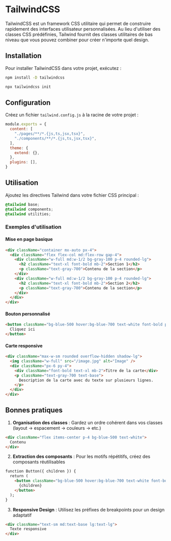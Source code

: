 
# TailwindCSS

TailwindCSS est un framework CSS utilitaire qui permet de construire rapidement des interfaces utilisateur personnalisées. Au lieu d'utiliser des classes CSS prédéfinies, Tailwind fournit des classes utilitaires de bas niveau que vous pouvez combiner pour créer n'importe quel design.

## Installation

Pour installer TailwindCSS dans votre projet, exécutez :


``` sh npm2yarn copy
npm install -D tailwindcss
```
``` sh copy
npx tailwindcss init
```

## Configuration

Créez un fichier `tailwind.config.js` à la racine de votre projet :


```js copy
module.exports = {
  content: [
    "./pages/**/*.{js,ts,jsx,tsx}",
    "./components/**/*.{js,ts,jsx,tsx}",
  ],
  theme: {
    extend: {},
  },
  plugins: [],
}
```

## Utilisation

Ajoutez les directives Tailwind dans votre fichier CSS principal :


``` css copy
@tailwind base;
@tailwind components;
@tailwind utilities;
```

### Exemples d'utilisation

#### Mise en page basique


``` html copy
<div className="container mx-auto px-4">
  <div className="flex flex-col md:flex-row gap-4">
    <div className="w-full md:w-1/2 bg-gray-100 p-4 rounded-lg">
      <h2 className="text-xl font-bold mb-2">Section 1</h2>
      <p className="text-gray-700">Contenu de la section</p>
    </div>
    <div className="w-full md:w-1/2 bg-gray-100 p-4 rounded-lg">
      <h2 className="text-xl font-bold mb-2">Section 2</h2>
      <p className="text-gray-700">Contenu de la section</p>
    </div>
  </div>
</div>
```

#### Bouton personnalisé


```html
<button className="bg-blue-500 hover:bg-blue-700 text-white font-bold py-2 px-4 rounded">
  Cliquez ici
</button>
```

#### Carte responsive


```html
<div className="max-w-sm rounded overflow-hidden shadow-lg">
  <img className="w-full" src="/image.jpg" alt="Image" />
  <div className="px-6 py-4">
    <div className="font-bold text-xl mb-2">Titre de la carte</div>
    <p className="text-gray-700 text-base">
      Description de la carte avec du texte sur plusieurs lignes.
    </p>
  </div>
</div>
```

## Bonnes pratiques

1. **Organisation des classes** : Gardez un ordre cohérent dans vos classes (layout → espacement → couleurs → etc.)

```html
<div className="flex items-center p-4 bg-blue-500 text-white">
  Contenu
</div>
```

2. **Extraction des composants** : Pour les motifs répétitifs, créez des composants réutilisables

```html
function Button({ children }) {
  return (
    <button className="bg-blue-500 hover:bg-blue-700 text-white font-bold py-2 px-4 rounded">
      {children}
    </button>
  );
}
```

3. **Responsive Design** : Utilisez les préfixes de breakpoints pour un design adaptatif

``` html
<div className="text-sm md:text-base lg:text-lg">
  Texte responsive
</div>
```
